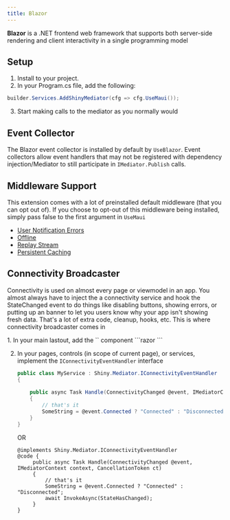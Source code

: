 ```yaml
---
title: Blazor
---
```


**Blazor** is a .NET frontend web framework that supports both server-side rendering and client interactivity in a single programming model


## Setup
1. Install <NugetBadge name="Shiny.Mediator.Blazor" showLabel={true} /> to your project.
2. In your Program.cs file, add the following:
```csharp
builder.Services.AddShinyMediator(cfg => cfg.UseMaui());
```
3. Start making calls to the mediator as you normally would 


## Event Collector
The Blazor event collector is installed by default by `UseBlazor`.  Event collectors allow event handlers that may not be registered with dependency injection/Mediator
to still participate in `IMediator.Publish` calls. 


## Middleware Support
This extension comes with a lot of preinstalled default middleware (that you can opt out of).  If you choose to opt-out of this middleware being installed,
simply pass false to the first argument in `UseMaui`

* [User Notification Errors](/mediator/exceptionhandlers)
* [Offline](/mediator/middleware/offline)
* [Replay Stream](/mediator/middleware/replay)
* [Persistent Caching](/mediator/middleware/caching)

## Connectivity Broadcaster
Connectivity is used on almost every page or viewmodel in an app.  You almost always have to inject the a connectivity service and hook the StateChanged event
to do things like disabling buttons, showing errors, or putting up an banner to let you users know why your app isn't showing fresh data.  That's a lot of extra
code, cleanup, hooks, etc.  This is where connectivity broadcaster comes in

<Steps>
1. In your main lastout, add the `<InternetConnectivity />` component
   ```razor
   <InternetConnectivity />
   ```

2. In your pages, controls (in scope of current page), or services, implement the `IConnectivityEventHandler` interface
   ```csharp
   public class MyService : Shiny.Mediator.IConnectivityEventHandler
   {
    
       public async Task Handle(ConnectivityChanged @event, IMediatorContext context, CancellationToken ct)
       {
           // that's it
           SomeString = @event.Connected ? "Connected" : "Disconnected";
       }        
   }
   ```

   OR

   ```razor
   @implements Shiny.Mediator.IConnectivityEventHandler
   @code {
        public async Task Handle(ConnectivityChanged @event, IMediatorContext context, CancellationToken ct)
        {
            // that's it
            SomeString = @event.Connected ? "Connected" : "Disconnected";
            await InvokeAsync(StateHasChanged);
        }
   }
   ```
</Steps>